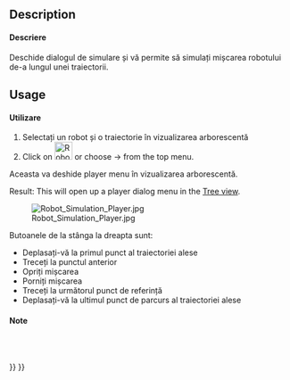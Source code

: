 <languages/>

{{Docnav
|[[Robot_CreateRobot|Create a robot]]
|[[Robot_Export|Export a trajectory]]
|[[Robot_Workbench|Robot]]
|IconL=Robot_CreateRobot.svg
|IconR=Robot_Export.svg
|IconC=Workbench_Robot.svg
}}

<div class="mw-translate-fuzzy">
{{GuiCommand|Name=Robot Simulate|Workbenches=[[Robot_Workbench|Robot]]|MenuLocation=Robot → Simulate a trajectory}}
</div>

==Description==

<div class="mw-translate-fuzzy">
====Descriere====
Deschide dialogul de simulare și vă permite să simulați mișcarea robotului de-a lungul unei traiectorii.
</div>

==Usage==

<div class="mw-translate-fuzzy">
====Utilizare====
#Selectați un robot și o traiectorie în vizualizarea arborescentă
#Click on [[Image:Robot_Simulate.png|32px]] or choose {{KEY| Robot}}  →  {{KEY|[[Image:Robot_Simulate.png|32px]] Simulate a trajectory}}  from the top menu.
Aceasta va deshide player menu în vizualizarea arborescentă.
</div>

Result: This will open up a player dialog menu in the [[Tree_view|Tree view]].

[[Image:Robot_Simulation_Player.jpg]]

Butoanele de la stânga la dreapta sunt:
* Deplasați-vă la primul punct al traiectoriei alese
* Treceți la punctul anterior
* Opriți mișcarea
* Porniți mișcarea
* Treceți la următorul punct de referință
* Deplasați-vă la ultimul punct de parcurs al traiectoriei alese

<span id="Notes"></span>
<div class="mw-translate-fuzzy">
====Note====
<br />
<br />
</div>


{{Docnav
|[[Robot_CreateRobot|Create a robot]]
|[[Robot_Export|Export a trajectory]]
|[[Robot_Workbench|Robot]]
|IconL=Robot_CreateRobot.svg
|IconR=Robot_Export.svg
|IconC=Workbench_Robot.svg
}}

{{Robot_Tools_navi{{#translation:}}}}
{{Userdocnavi{{#translation:}}}}